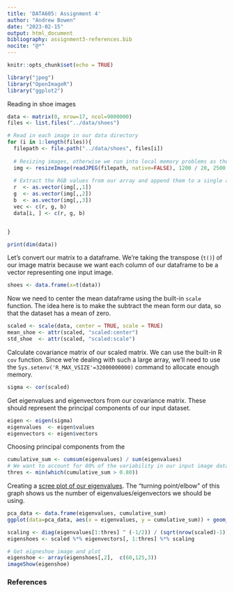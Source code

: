 ```yaml
---
title: 'DATA605: Assignment 4'
author: "Andrew Bowen"
date: "2023-02-15"
output: html_document
bibliography: assignment3-references.bib
nocite: "@*"
---
```


```r
knitr::opts_chunk$set(echo = TRUE)
```


```r
library("jpeg")
library("OpenImageR")
library("ggplot2")
```

Reading in shoe images
```r
data <- matrix(0, nrow=17, ncol=9000000)
files <- list.files("../data/shoes")

# Read in each image in our data directory
for (i in 1:length(files)){
  filepath <- file.path("../data/shoes", files[i])
  
  # Resizing images, otherwise we run into local memory problems as the image matrix becomes too large
  img <- resizeImage(readJPEG(filepath, native=FALSE), 1200 / 20, 2500 / 20)
  
  # Extract the RGB values from our array and append them to a single array
  r  <- as.vector(img[,,1])
  g  <- as.vector(img[,,2])
  b  <- as.vector(img[,,3])
  vec <- c(r, g, b)
  data[i, ] <- c(r, g, b)


}

print(dim(data))
```


Let's convert our matrix to a dataframe. We're taking the transpose (`t()`) of our image matrix because we want each column of our dataframe to be a vector representing one input image.
```r
shoes <- data.frame(x=t(data))
```

Now we need to center the mean dataframe using the built-in `scale` function. The idea here is to make the subtract the mean form our data, so that the dataset has a mean of zero.
```r
scaled <- scale(data, center = TRUE, scale = TRUE)
mean_shoe <- attr(scaled, "scaled:center")
std_shoe  <- attr(scaled, "scaled:scale")
```

Calculate covariance matrix of our scaled matrix. We can use the built-in R `cov` function. Since we're dealing with such a large array, we'll need to use the `Sys.setenv('R_MAX_VSIZE'=32000000000)` command to allocate enough memory.
```r
sigma <- cor(scaled)
```


Get eigenvalues and eigenvectors from our covariance matrix. These should represent the principal components of our input dataset. 
```r
eigen <- eigen(sigma)
eigenvalues  <- eigen$values
eigenvectors <- eigen$vectors
```

Choosing principal components from the
```r
cumulative_sum <- cumsum(eigenvalues) / sum(eigenvalues)
# We want to account for 80% of the variability in our input image dataset, so we'll set the threshold criterion to 0.8
thres <- min(which(cumulative_sum > 0.80))
```

Creating a [scree plot of our eigenvalues](https://en.wikipedia.org/wiki/Scree_plot). The "turning point/elbow" of this graph shows us the number of eigenvalues/eigenvectors we should be using.
```r
pca_data <- data.frame(eigenvalues, cumulative_sum)
ggplot(data=pca_data, aes(x = eigenvalues, y = cumulative_sum)) + geom_line()
```


```r
scaling <- diag(eigenvalues[1:thres] ^ (-1/2)) / (sqrt(nrow(scaled)-1))
eigenshoes <- scaled %*% eigenvectors[, 1:thres] %*% scaling

# Get eigneshoe image and plot
eigenshoe <- array(eigenshoes[,2],  c(60,125,3))
imageShow(eigenshoe)
```


### References
